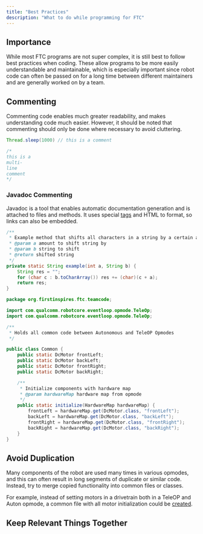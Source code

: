 ```yaml
---
title: "Best Practices"
description: "What to do while programming for FTC"
---
```


## Importance

While most FTC programs are not super complex, it is still best to follow best practices when coding. These allow programs to be more easily understandable and maintainable, which is especially important since robot code can often be passed on for a long time between different maintainers and are generally worked on by a team.

## Commenting

Commenting code enables much greater readability, and makes understanding code much easier. However, it should be noted that commenting should only be done where necessary to avoid cluttering.

```java
Thread.sleep(1000) // this is a comment

/*
this is a
multi-
line
comment
*/
```

### Javadoc Commenting

Javadoc is a tool that enables automatic documentation generation and is attached to files and methods. It uses special [tags](https://www.oracle.com/ca-en/technical-resources/articles/java/javadoc-tool.html) and HTML to format, so links can also be embedded.

```java
/**
 * Example method that shifts all characters in a string by a certain amount
 * @param a amount to shift string by
 * @param b string to shift
 * @return shifted string
 */
private static String example(int a, String b) {
	String res = "";
	for (char c : b.toCharArray()) res += (char)(c + a);
	return res;
}
```

```java
package org.firstinspires.ftc.teamcode;

import com.qualcomm.robotcore.eventloop.opmode.TeleOp;
import com.qualcomm.robotcore.eventloop.opmode.TeleOp;

/**
 * Holds all common code between Autonomous and TeleOP Opmodes
 */

public class Common {
    public static DcMotor frontLeft;
    public static DcMotor backLeft;
    public static DcMotor frontRight;
    public static DcMotor backRight;

	/**
	 * Initialize components with hardware map
	 * @param hardwareMap hardware map from opmode
	 */
	public static initialize(HardwareMap hardwareMap) {
        frontLeft = hardwareMap.get(DcMotor.class, "frontLeft");
        backLeft = hardwareMap.get(DcMotor.class, "backLeft");
        frontRight = hardwareMap.get(DcMotor.class, "frontRight");
        backRight = hardwareMap.get(DcMotor.class, "backRight");
	}
}
```

## Avoid Duplication

Many components of the robot are used many times in various opmodes, and this can often result in long segments of duplicate or similar code. Instead, try to merge copied functionality into common files or classes.

For example, instead of setting motors in a drivetrain both in a TeleOP and Auton opmode, a common file with all motor initialization could be [created](https://mdssrobotics.mintlify.app/structure).

## Keep Relevant Things Together